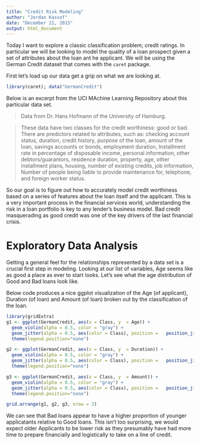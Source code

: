```yaml
---
title: "Credit Risk Modeling"
author: "Jordan Kassof"
date: "December 21, 2015"
output: html_document
---
```


Today I want to explore a classic classification problem; credit ratings. In particular we will be looking to model the quality of a loan prospect given a set of attributes about the loan ant he applicant.  We will be using the German Credit dataset that comes with the `caret` package.

First let's load up our data get a grip on what we are looking at.

```r
library(caret); data("GermanCredit")
```

Below is an excerpt from the UCI MAchine Learning Repository about this particular data set.

>Data from Dr. Hans Hofmann of the University of Hamburg.

> These data have two classes for the credit worthiness: good or bad. 
> There are predictors related to attributes, such as: checking account 
> status, duration, credit history, purpose of the loan, amount of the 
> loan, savings accounts or bonds, employment duration, Installment rate in percentage of disposable income, personal information, other 
> debtors/guarantors, residence duration, property, age, other installment 
> plans, housing, number of existing credits, job information, Number of people being liable to provide maintenance for, telephone, and foreign worker status.

So our goal is to figure out how to accurately model credit worthiness based on a series of features about the loan itself and the applicant. This is a very important process in the financial services world, understanding the risk in a loan portfolio is key to any lender's business model. Bad credit masquerading as good credit was one of the key drivers of the last financial crisis.

# Exploratory Data Analysis

Getting a general feel for the relationships represented by a data set is a crucial first step in modeling. Looking at our list of variables, Age seems like as good a place as ever to start looks. Let's see what the age distribution of Good and Bad loans look like.

Below code produces a nice ggplot visualization of the Age (of applicant), Duration (of loan) and Amount (of loan) broken out by the classification of the loan.

```r
library(gridExtra)
g1 <- ggplot(GermanCredit, aes(x = Class, y  = Age)) + 
  geom_violin(alpha = 0.5, color = "gray") + 
  geom_jitter(alpha = 0.5, aes(color = Class), position =   position_jitter(width = .2)) + coord_flip() + labs(x ="")  +
  theme(legend.position="none")

g2 <- ggplot(GermanCredit, aes(x = Class, y  = Duration)) + 
  geom_violin(alpha = 0.5, color = "gray") + 
  geom_jitter(alpha = 0.5, aes(color = Class), position =   position_jitter(width = .2)) + coord_flip() + labs(x ="") +
  theme(legend.position="none")

g3 <- ggplot(GermanCredit, aes(x = Class, y  = Amount)) + 
  geom_violin(alpha = 0.5, color = "gray") + 
  geom_jitter(alpha = 0.5, aes(color = Class), position =   position_jitter(width = .2)) + coord_flip() + labs(x ="") +
  theme(legend.position="none")

grid.arrange(g1, g2, g3, nrow = 3)
```

We can see that Bad loans appear to have a higher proportion of younger applicatants relative to Good loans. This isn't too surprising, we would expect older Applicants to be lower risk as they presumably have had more time to prepare financially and logistically to take on a line of credit.

```r

```

